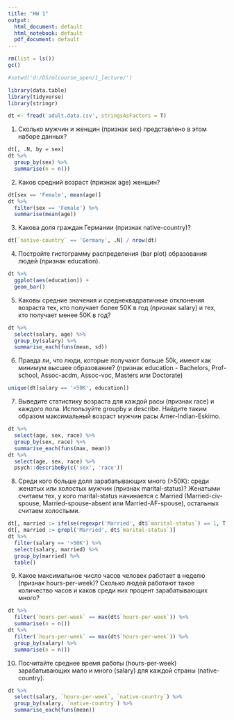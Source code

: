 ```yaml
---
title: "HW 1"
output:
  html_document: default
  html_notebook: default
  pdf_document: default
---
```


```r
rm(list = ls())
gc()

#setwd('d:/DS/mlcourse_open/1_lecture/')

library(data.table)
library(tidyverse)
library(stringr)

dt <- fread('adult.data.csv', stringsAsFactors = T)
```


1. Сколько мужчин и женщин (признак sex) представлено в этом наборе данных?
```r
dt[, .N, by = sex]
dt %>% 
  group_by(sex) %>% 
  summarise(n = n())
```

2. Каков средний возраст (признак age) женщин?
```r
dt[sex == 'Female', mean(age)]
dt %>% 
  filter(sex == 'Female') %>% 
  summarise(mean(age))
```

3. Какова доля граждан Германии (признак native-country)?
```r
dt[`native-country` == 'Germany', .N] / nrow(dt)
```


4. Постройте гистограмму распределения (bar plot) образования людей (признак education).
```r
dt %>% 
  ggplot(aes(education)) +
  geom_bar()
```

5. Каковы средние значения и среднеквадратичные отклонения возраста тех, кто получает более 50K в год (признак salary) и тех, кто получает менее 50K в год?
```r
dt %>% 
  select(salary, age) %>% 
  group_by(salary) %>% 
  summarise_each(funs(mean, sd))
```

6. Правда ли, что люди, которые получают больше 50k, имеют как минимум высшее образование? (признак education - Bachelors, Prof-school, Assoc-acdm, Assoc-voc, Masters или Doctorate) 
```r
unique(dt[salary == '>50K', education])
```

7. Выведите статистику возраста для каждой расы (признак race) и каждого пола. Используйте groupby и describe. Найдите таким образом максимальный возраст мужчин расы Amer-Indian-Eskimo.
```r
dt %>% 
  select(age, sex, race) %>% 
  group_by(sex, race) %>% 
  summarise_each(funs(max, mean))
dt %>% 
  select(age, sex, race) %>% 
  psych::describeBy(c('sex', 'race'))

```

8. Среди кого больше доля зарабатывающих много (&gt;50K): среди женатых или холостых мужчин (признак marital-status)? Женатыми считаем тех, у кого marital-status начинается с Married (Married-civ-spouse, Married-spouse-absent или Married-AF-spouse), остальных считаем холостыми.
```r
dt[, married := ifelse(regexpr('Married', dt$`marital-status`) == 1, T, F)]
dt[, married := grepl('Married', dt$`marital-status`)]
dt %>% 
  filter(salary == '>50K') %>%
  select(salary, married) %>% 
  group_by(married) %>% 
  table()

```

9. Какое максимальное число часов человек работает в неделю (признак hours-per-week)? Сколько людей работают такое количество часов и каков среди них процент зарабатывающих много?
```r
dt %>% 
  filter(`hours-per-week` == max(dt$`hours-per-week`)) %>% 
  summarise(n = n())
dt %>% 
  filter(`hours-per-week` == max(dt$`hours-per-week`)) %>% 
  group_by(salary) %>% 
  summarise(n = n())
```

10. Посчитайте среднее время работы (hours-per-week) зарабатывающих мало и много (salary) для каждой страны (native-country).
```r
dt %>% 
  select(salary, `hours-per-week`, `native-country`) %>% 
  group_by(salary, `native-country`) %>% 
  summarise_each(funs(mean))
```














